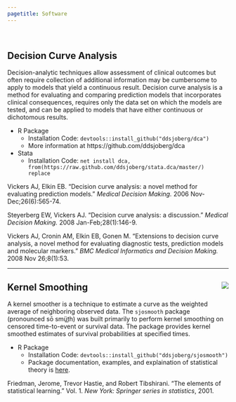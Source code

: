 ```yaml
---
pagetitle: Software
---
```

<br>

## Decision Curve Analysis 

Decision-analytic techniques allow assessment of clinical outcomes but often require collection of additional information may be cumbersome to apply to models that yield a continuous result. Decision curve analysis is a method for evaluating and comparing prediction models that incorporates clinical consequences, requires only the data set on which the models are tested, and can be applied to models that have either continuous or dichotomous results.

* R Package 
    + Installation Code: `devtools::install_github("ddsjoberg/dca")`
    + More information at https://github.com/ddsjoberg/dca
* Stata 
    + Installation Code: `net install dca, from(https://raw.github.com/ddsjoberg/stata.dca/master/) replace`
    
Vickers AJ, Elkin EB. "Decision curve analysis: a novel method for evaluating prediction models." _Medical Decision Making._ 2006 Nov-Dec;26(6):565-74.

Steyerberg EW, Vickers AJ. "Decision curve analysis: a discussion." _Medical Decision Making._ 2008 Jan-Feb;28(1):146-9.

Vickers AJ, Cronin AM, Elkin EB, Gonen M. "Extensions to decision curve analysis, a novel method for evaluating diagnostic tests, prediction models and molecular markers." _BMC Medical Informatics and Decision Making._ 2008 Nov 26;8(1):53. 

----
## Kernel Smoothing <a href="sjosmooth"><img src="images/logo-small.png" align="right" /></a>

A kernel smoother is a technique to estimate a curve as the weighted average of neighboring observed data.  The `sjosmooth` package (pronounced sō smüt͟h) was built primarily to perform kernel smoothing on censored time-to-event or survival data. The package provides kernel smoothed estimates of survival probabilities at specified times.

* R Package 
    + Installation Code: `devtools::install_github("ddsjoberg/sjosmooth")`
    + Package documentation, examples, and explaination of statistical theory is <a href="sjosmooth">here</a>. 

Friedman, Jerome, Trevor Hastie, and Robert Tibshirani. "The elements of statistical learning." Vol. 1. _New York: Springer series in statistics_, 2001.
